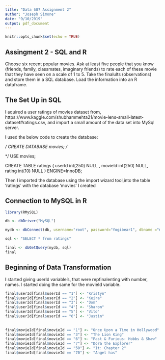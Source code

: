 ---
title: "Data 607 Assignment 2"
author: "Joseph Simone"
date: "9/10/2019"
output: pdf_document
---



```{r setup, include=FALSE}
knitr::opts_chunk$set(echo = TRUE)
```


## Assingment 2 - SQL and R 

Choose six recent popular movies. Ask at least five people that you know (friends, family, classmates,
imaginary friends) to rate each of these movie that they have seen on a scale of 1 to 5. Take the finalults
(observations) and store them in a SQL database. Load the information into an R dataframe.


## The Set Up in SQL

I aquired a user ratings of movies dataset from, https://www.kaggle.com/shubhammehta21/movie-lens-small-latest-dataset#ratings.csv, and import a small amount of the data set into MySql server.

I used the below code to create the database:

*/
CREATE DATABASE movies;
/*


*/
USE movies;

CREATE TABLE ratings
( 
userId int(250) NULL , 
movieId int(250) NULL, 
rating int(10) NULL
) ENGINE=InnoDB;


Then I imported the database using the import wizard tool,into the table 'ratings' with the database 'movies' I created




## Connection to MySQL in R

```{r}
library(RMySQL)
```


```{r}
db <- dbDriver("MySQL")
```



```{r}
mydb <- dbConnect(db, username="root", password="Yogibear1", dbname ="movies", host="localhost")
```



```{r}
sql <- "SELECT * from ratings"
```

```{r}
final <- dbGetQuery(mydb, sql)
final
```


## Beginning of Data Transformation 
I started giving userId variable's, that were repfinalenting with number, names. I started doing the same for the movieId variable.
```{r}
final$userId[final$userId == "1"] <- "Kristyn"
final$userId[final$userId == "2"] <- "Keira"
final$userId[final$userId == "3"] <- "Dom"
final$userId[final$userId == "4"] <- "Sharon"
final$userId[final$userId == "5"] <- "Vito"
final$userId[final$userId == "6"] <- "Justin"
 
 
final$movieId[final$movieId == "1"] <- "Once Upon a Time in Hollywood"
final$movieId[final$movieId == "3"] <- "The Lion King"
final$movieId[final$movieId == "6"] <- "Fast & Furious: Hobbs & Shaw"
final$movieId[final$movieId == "7"] <- "Dora the Explorer"
final$movieId[final$movieId == "50"] <- "It: Chapter 2"
final$movieId[final$movieId == "70"] <- "Angel has"
```